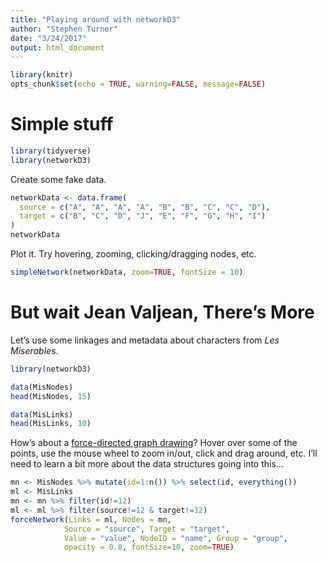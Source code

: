 ```yaml
---
title: "Playing around with networkD3"
author: "Stephen Turner"
date: "3/24/2017"
output: html_document
---
```


```r
library(knitr)
opts_chunk$set(echo = TRUE, warning=FALSE, message=FALSE)
```

# Simple stuff

```r
library(tidyverse)
library(networkD3)
```

Create some fake data.

```r
networkData <- data.frame(
  source = c("A", "A", "A", "A", "B", "B", "C", "C", "D"), 
  target = c("B", "C", "D", "J", "E", "F", "G", "H", "I")
)
networkData
```

Plot it. Try hovering, zooming, clicking/dragging nodes, etc.

```r
simpleNetwork(networkData, zoom=TRUE, fontSize = 10)
```

# But wait Jean Valjean, There's More

Let's use some linkages and metadata about characters from _Les Miserables_.

```r
library(networkD3)

data(MisNodes)
head(MisNodes, 15)

data(MisLinks)
head(MisLinks, 10)
```

How's about a [force-directed graph drawing](https://en.wikipedia.org/wiki/Force-directed_graph_drawing)? Hover over some of the points, use the mouse wheel to zoom in/out, click and drag around, etc. I'll need to learn a bit more about the data structures going into this...

```r
mn <- MisNodes %>% mutate(id=1:n()) %>% select(id, everything())
ml <- MisLinks
mn <- mn %>% filter(id!=12)
ml <- ml %>% filter(source!=12 & target!=12)
forceNetwork(Links = ml, Nodes = mn,
            Source = "source", Target = "target",
            Value = "value", NodeID = "name", Group = "group", 
            opacity = 0.8, fontSize=10, zoom=TRUE)
```

